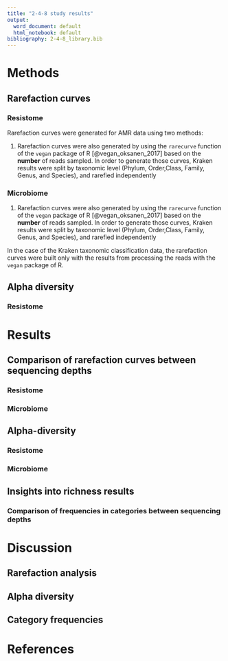 ```yaml
---
title: "2-4-8 study results"
output: 
  word_document: default
  html_notebook: default
bibliography: 2-4-8_library.bib
---
```


# Methods

## Rarefaction curves

### Resistome

Rarefaction curves were generated for AMR data using two methods:

1. Rarefaction curves were also generated by using the `rarecurve` function of 
the `vegan` package of R [@vegan_oksanen_2017] based on the __number__ of reads 
sampled. In order to generate those curves, Kraken results were split by taxonomic 
level (Phylum, Order,Class, Family, Genus, and Species), and rarefied independently

### Microbiome

1. Rarefaction curves were also generated by using the `rarecurve` function of 
the `vegan` package of R [@vegan_oksanen_2017] based on the __number__ of reads 
sampled. In order to generate those curves, Kraken results were split by taxonomic 
level (Phylum, Order,Class, Family, Genus, and Species), and rarefied independently

In the case of the Kraken taxonomic classification data, the rarefaction curves 
were built only with the results from processing the reads with the `vegan` 
package of R.

## Alpha diversity

### Resistome

# Results

## Comparison of rarefaction curves between sequencing depths

### Resistome

### Microbiome

## Alpha-diversity

### Resistome

### Microbiome

## Insights into richness results

### Comparison of frequencies in categories between sequencing depths


# Discussion

## Rarefaction analysis

## Alpha diversity

## Category frequencies

# References
